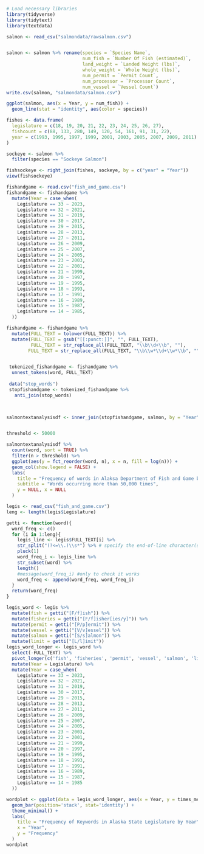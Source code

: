 ```r


# Load necessary libraries
library(tidyverse)
library(tidytext)
library(textdata)

```


```r
salmon <- read_csv("salmondata/rawsalmon.csv")


salmon <- salmon %>% rename(species = `Species Name`,
                            num_fish = `Number Of Fish (estimated)`,
                            land_weight = `Landed Weight (lbs)`,
                            whole_weight = `Whole Weight (lbs)`,
                            num_permit = `Permit Count`,
                            num_processor = `Processor Count`,
                            num_vessel = `Vessel Count`)
write.csv(salmon, "salmondata/salmon.csv")
```

```r
ggplot(salmon, aes(x = Year, y = num_fish)) +
  geom_line(stat = "identity", aes(color = species))
```

```r
fishes <- data.frame(
  legislature = c(18, 19, 20, 21, 22, 23, 24, 25, 26, 27), 
  fishcount = c(88, 133, 280, 149, 120, 54, 161, 91, 31, 22), 
  year = c(1993, 1995, 1997, 1999, 2001, 2003, 2005, 2007, 2009, 2011)
)

sockeye <- salmon %>%
  filter(species == "Sockeye Salmon")

fishsockeye <- right_join(fishes, sockeye, by = c("year" = "Year"))
view(fishsockeye)
```



```r
fishandgame <- read.csv("fish_and_game.csv")
fishandgame <- fishandgame %>%
  mutate(Year = case_when(
    Legislature == 33 ~ 2023,
    Legislature == 32 ~ 2021,
    Legislature == 31 ~ 2019,
    Legislature == 30 ~ 2017,
    Legislature == 29 ~ 2015,
    Legislature == 28 ~ 2013,
    Legislature == 27 ~ 2011,
    Legislature == 26 ~ 2009,
    Legislature == 25 ~ 2007,
    Legislature == 24 ~ 2005,
    Legislature == 23 ~ 2003,
    Legislature == 22 ~ 2001,
    Legislature == 21 ~ 1999,
    Legislature == 20 ~ 1997,
    Legislature == 19 ~ 1995,
    Legislature == 18 ~ 1993,
    Legislature == 17 ~ 1991,
    Legislature == 16 ~ 1989,
    Legislature == 15 ~ 1987,
    Legislature == 14 ~ 1985,
  ))

```

```r

fishandgame <- fishandgame %>%
  mutate(FULL_TEXT = tolower(FULL_TEXT)) %>%
  mutate(FULL_TEXT = gsub("[[:punct:]]", "", FULL_TEXT),
         FULL_TEXT = str_replace_all(FULL_TEXT, "\\b\\d+\\b", ""),
        FULL_TEXT = str_replace_all(FULL_TEXT, "\\b\\w*\\d+\\w*\\b", ""))


 tokenized_fishandgame <- fishandgame %>%
  unnest_tokens(word, FULL_TEXT)
 
 data("stop_words")
 stopfishandgame <- tokenized_fishandgame %>%
   anti_join(stop_words)
 


salmontextanalysisdf <- inner_join(stopfishandgame, salmon, by = "Year")


threshold <- 50000

salmontextanalysisdf %>%
  count(word, sort = TRUE) %>%
  filter(n > threshold) %>%
  ggplot(aes(y = fct_reorder(word, n), x = n, fill = log(n))) +
  geom_col(show.legend = FALSE) +
  labs(
    title = "Frequency of words in Alaksa Department of Fish and Game bills",
    subtitle = "Words occurring more than 50,000 times",
    y = NULL, x = NULL
  )


```

```r
legis <- read_csv("fish_and_game.csv")
leng <- length(legis$Legislature)

getti <- function(word){
  word_freq <- c()
  for (i in 1:leng){ 
    legis_line <- legis$FULL_TEXT[i] %>%
    str_split("(?<=\\.)\\s*") %>% # specify the end-of-line character(s)
    pluck(1) 
    word_freq_i <- legis_line %>%
    str_subset(word) %>%
    length()
    #message(word_freq_i) #only to check it works
    word_freq <- append(word_freq, word_freq_i)
  }
  return(word_freq)
}

legis_word <- legis %>%
  mutate(fish = getti("[F/f]ish")) %>%
  mutate(fisheries = getti("[F/f]isher[ies/y]")) %>%
  mutate(permit = getti("[P/p]ermit")) %>%
  mutate(vessel = getti("[V/v]essel")) %>%
  mutate(salmon = getti("[S/s]almon")) %>%
  mutate(limit = getti("[L/l]imit")) 
legis_word_longer <- legis_word %>% 
  select(-FULL_TEXT) %>%
  pivot_longer(c('fish', 'fisheries', 'permit', 'vessel', 'salmon', 'limit'), names_to = "word", values_to = "times_mentioned") %>%
  mutate(Year = Legislature) %>%
  mutate(Year = case_when(
    Legislature == 33 ~ 2023,
    Legislature == 32 ~ 2021,
    Legislature == 31 ~ 2019,
    Legislature == 30 ~ 2017,
    Legislature == 29 ~ 2015,
    Legislature == 28 ~ 2013,
    Legislature == 27 ~ 2011,
    Legislature == 26 ~ 2009,
    Legislature == 25 ~ 2007,
    Legislature == 24 ~ 2005,
    Legislature == 23 ~ 2003,
    Legislature == 22 ~ 2001,
    Legislature == 21 ~ 1999,
    Legislature == 20 ~ 1997,
    Legislature == 19 ~ 1995,
    Legislature == 18 ~ 1993,
    Legislature == 17 ~ 1991,
    Legislature == 16 ~ 1989,
    Legislature == 15 ~ 1987,
    Legislature == 14 ~ 1985
  ))
```

```r
wordplot <- ggplot(data = legis_word_longer, aes(x = Year, y = times_mentioned, fill = word)) +
  geom_bar(position='stack', stat='identity') +
  theme_minimal() + 
  labs(
    title = "Frequency of Keywords in Alaska State Legislature by Year", 
    x = "Year", 
    y = "Frequency"
  )
wordplot
```




